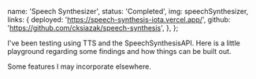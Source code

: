 
  name: 'Speech Synthesizer',
  status: 'Completed',
  img: speechSynthesizer,
  links: {
    deployed: 'https://speech-synthesis-iota.vercel.app/',
    github: 'https://github.com/cksiazak/speech-synthesis',
  },
};

I've been testing using TTS and the SpeechSynthesisAPI. Here is a little playground regarding some findings and how things can be built out.

Some features I may incorporate elsewhere.